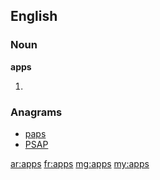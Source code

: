{{also|Apps}}
==English==

===Noun===
'''apps'''

# {{plural of|[[app]]}}

===Anagrams===
* [[paps#English|paps]]
* [[PSAP#English|PSAP]]

[[ar:apps]]
[[fr:apps]]
[[mg:apps]]
[[my:apps]]